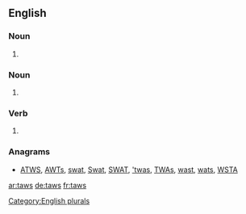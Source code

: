 ==English==

===Noun===
{{en-noun|tawses}}

# {{alternative spelling of|tawse}}

===Noun===
{{head|en}}

# {{plural of|taw}}

===Verb===
{{head|en}}

# {{third-person singular of|taw}}

===Anagrams===
* [[ATWS#English|ATWS]], [[AWTs#English|AWTs]], [[swat#English|swat]], [[Swat#English|Swat]], [[SWAT#English|SWAT]], [['twas#English|'twas]], [[TWAs#English|TWAs]], [[wast#English|wast]], [[wats#English|wats]], [[WSTA#English|WSTA]]

[[Category:English plurals]]

[[ar:taws]]
[[de:taws]]
[[fr:taws]]